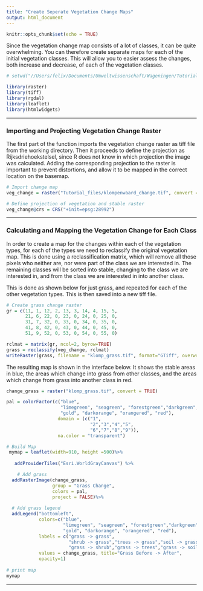 ```yaml
---
title: "Create Seperate Vegetation Change Maps"
output: html_document
---
```


```r
knitr::opts_chunk$set(echo = TRUE)
```

Since the vegetation change map consists of a lot of classes, it can be quite overwhelming. You can therefore create separate maps for each of the initial vegetation classes. This will allow you to easier assess the changes, both increase and decrease, of each of the vegetation classes. 

```r
# setwd("//Users/felix/Documents/Umweltwissenschaft/Wageningen/Tutorial/Tutorial_files") # Set to working directory

library(raster)
library(tiff)
library(rgdal)
library(leaflet)
library(htmlwidgets)
```
***
### Importing and Projecting Vegetation Change Raster
The first part of the function imports the vegetation change raster as tiff file from the working directory. Then it proceeds to define the projection as Rijksdriehoekstelsel, since R does not know in which projection the image was calculated. Adding the corresponding projection to the raster is important to prevent distortions, and allow it to be mapped in the correct location on the basemap.

```r
# Import change map
veg_change = raster("Tutorial_files/klompenwaard_change.tif", convert = TRUE)

# Define projection of vegetation and stable raster
veg_change@crs = CRS("+init=epsg:28992")
```

***
### Calculating and Mapping the Vegetation Change for Each Class
In order to create a map for the changes within each of the vegetation types, for each of the types we need to reclassify the original vegetation map. This is done using a reclassification matrix, which will remove all those pixels who neither are, nor were part of the class we are interested in. The remaining classes will be sorted into stable, changing to the class we are interested in, and from the class we are interested in into another class.

This is done as shown below for just grass, and repeated for each of the other vegetation types. This is then saved into a new tiff file.

```r
# Create grass change raster
gr = c(11, 1, 12, 2, 13, 3, 14, 4, 15, 5,
       21, 6, 22, 0, 23, 0, 24, 0, 25, 0,
       31, 7, 32, 0, 33, 0, 34, 0, 35, 0,
       41, 8, 42, 0, 43, 0, 44, 0, 45, 0,
       51, 9, 52, 0, 53, 0, 54, 0, 55, 0)

rclmat = matrix(gr, ncol=2, byrow=TRUE)
grass = reclassify(veg_change, rclmat)
writeRaster(grass, filename = "klomp_grass.tif", format="GTiff", overwrite = TRUE)
```

The resulting map is shown in the interface below. It shows the stable areas in blue, the areas which change into grass from other classes, and the areas which change from grass into another class in red.

```r
change_grass = raster("klomp_grass.tif", convert = TRUE)

pal = colorFactor(c("blue", 
                    "limegreen", "seagreen", "forestgreen","darkgreen",
                    "gold", "darkorange", "orangered", "red"),
                   domain = (c("1",
                               "2","3","4","5", 
                               "6","7","8","9")),
                   na.color = "transparent")

# Build Map
 mymap = leaflet(width=910, height =500)%>% 
   
   addProviderTiles("Esri.WorldGrayCanvas") %>%

    # Add grass
  addRasterImage(change_grass, 
                 group = "Grass Change", 
                 colors = pal, 
                 project = FALSE)%>%
  
  # Add grass legend
  addLegend("bottomleft",
            colors=c("blue", 
                     "limegreen", "seagreen", "forestgreen","darkgreen",
                     "gold", "darkorange", "orangered", "red"),
            labels = c("grass -> grass",
                       "shrub -> grass","trees -> grass","soil -> grass","water -> grass",
                       "grass -> shrub","grass -> trees","grass -> soil","grass -> water"),
            values = change_grass, title="Grass Before -> After",
            opacity=1)
  
# print map
mymap
```

***
